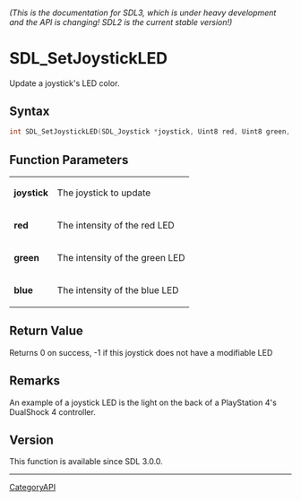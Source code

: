 ====== (This is the documentation for SDL3, which is under heavy development and the API is changing! SDL2 is the current stable version!) ======
= SDL_SetJoystickLED =

Update a joystick's LED color.

== Syntax ==

<syntaxhighlight lang='c'>
int SDL_SetJoystickLED(SDL_Joystick *joystick, Uint8 red, Uint8 green, Uint8 blue);
</syntaxhighlight>

== Function Parameters ==

{|
|'''joystick'''
|The joystick to update
|-
|'''red'''
|The intensity of the red LED
|-
|'''green'''
|The intensity of the green LED
|-
|'''blue'''
|The intensity of the blue LED
|}

== Return Value ==

Returns 0 on success, -1 if this joystick does not have a modifiable LED

== Remarks ==

An example of a joystick LED is the light on the back of a PlayStation 4's
DualShock 4 controller.

== Version ==

This function is available since SDL 3.0.0.

----
[[CategoryAPI]]


